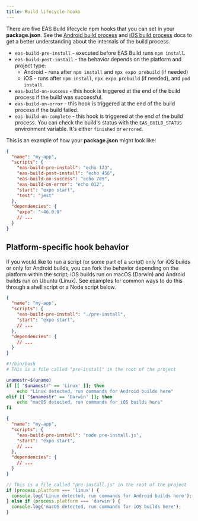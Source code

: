 ```yaml
---
title: Build lifecycle hooks
---
```



There are five EAS Build lifecycle npm hooks that you can set in your **package.json**. See the [Android build process](android-builds.mdx) and [iOS build process](ios-builds.mdx) docs to get a better understanding about the internals of the build process.

- `eas-build-pre-install` - executed before EAS Build runs `npm install`.
- `eas-build-post-install` - the behavior depends on the platform and project type:
  - Android - runs after `npm install` and `npx expo prebuild` (if needed)
  - iOS - runs after `npm install`, `npx expo prebuild` (if needed), and `pod install`.
- `eas-build-on-success` - this hook is triggered at the end of the build process if the build was successful.
- `eas-build-on-error` - this hook is triggered at the end of the build process if the build failed.
- `eas-build-on-complete` - this hook is triggered at the end of the build process. You can check the build's status with the `EAS_BUILD_STATUS` environment variable. It's either `finished` or `errored`.

This is an example of how your **package.json** might look like:

```json
{
  "name": "my-app",
  "scripts": {
    "eas-build-pre-install": "echo 123",
    "eas-build-post-install": "echo 456",
    "eas-build-on-success": "echo 789",
    "eas-build-on-error": "echo 012",
    "start": "expo start",
    "test": "jest"
  },
  "dependencies": {
    "expo": "~46.0.0"
    // ...
  }
}
```

## Platform-specific hook behavior

If you would like to run a script (or some part of a script) only for iOS builds or only for Android builds, you can fork the behavior depending on the platform within the script; iOS builds run on macOS (Darwin) and Android builds run on Ubuntu (Linux). See examples for common ways to do this through a shell script or a Node script below.

<Collapsible summary="Example package.json and shell script">

```json
{
  "name": "my-app",
  "scripts": {
    "eas-build-pre-install": "./pre-install",
    "start": "expo start",
    // ...
  },
  "dependencies": {
    // ...
  }
}
```

```bash
#!/bin/bash
# This is a file called "pre-install" in the root of the project

unamestr=$(uname)
if [[ "$unamestr" == 'Linux' ]]; then
	echo "Linux detected, run commands for Android builds here"
elif [[ "$unamestr" == 'Darwin' ]]; then
	echo "macOS detected, run commands for iOS builds here"
fi
```

</Collapsible>

<Collapsible summary="Example package.json and Node script">

```json
{
  "name": "my-app",
  "scripts": {
    "eas-build-pre-install": "node pre-install.js",
    "start": "expo start",
    // ...
  },
  "dependencies": {
    // ...
  }
}
```

```javascript
// This is a file called "pre-install.js" in the root of the project
if (process.platform === 'linux') {
  console.log('Linux detected, run commands for Android builds here');
} else if (process.platform === 'darwin') {
  console.log('macOS detected, run commands for iOS builds here');
}
```

</Collapsible>